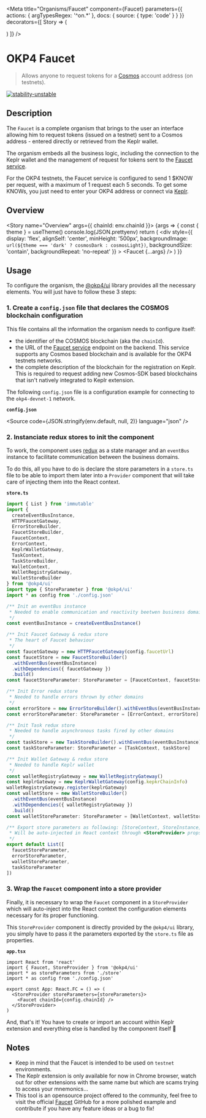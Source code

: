 
<Meta
  title="Organisms/Faucet"
  component={Faucet}
  parameters={{
    actions: { argTypesRegex: '^on.*' },
    docs: {
      source: {
        type: 'code'
      }
    }
  }}
  decorators={[
    Story => (
      <ThemeProvider>
        <div className="story-theme-switcher">
          <ThemeSwitcher />
        </div>
        <StoreProvider storeParameters={storeParameters}>
          <div className="component-story-main faucet">
            <Story />
          </div>
        </StoreProvider>
      </ThemeProvider>
    )
  ]}
/>

# OKP4 Faucet

> Allows anyone to request tokens for a [Cosmos](https://cosmos.network/) account address (on testnets).

[![stability-unstable](https://img.shields.io/badge/stability-unstable-yellow.svg)](https://github.com/emersion/stability-badges#unstable)

## Description

The `Faucet` is a complete organism that brings to the user an interface allowing him to request tokens (issued on a testnet) sent to a Cosmos address - entered directly or retrieved from the Keplr wallet.

The organism embeds all the business logic, including the connection to the Keplr wallet and the management of request for tokens sent to the [Faucet service](https://github.com/okp4/cosmos-faucet).

For the OKP4 testnets, the Faucet service is configured to send 1 $KNOW per request, with a maximum of 1 request each 5 seconds. To get some KNOWs, you just need to enter your OKP4 address or connect via [Keplr](https://www.keplr.app).

## Overview

<Story name="Overview" args={{ chainId: env.chainId }}>
  {args => {
    const { theme } = useTheme()
    console.log(JSON.prettyenv)
    return (
      <div
        style={{
          display: 'flex',
          alignSelf: 'center',
          minHeight: '500px',
          backgroundImage: `url(${theme === 'dark' ? cosmosDark : cosmosLight})`,
          backgroundSize: 'contain',
          backgroundRepeat: 'no-repeat'
        }}
      >
        <Faucet {...args} />
      </div>
    )
  }}
</Story>

## Usage

To configure the organism, the [@okp4/ui](https://www.npmjs.com/package/@okp4/ui) library provides all the necessary elements. You will just have to follow these 3 steps:

### 1. Create a `config.json` file that declares the COSMOS blockchain configuration

This file contains all the information the organism needs to configure itself:

- the identifier of the COSMOS blockchain (aka the `chainId`).
- the URL of the [Faucet service](https://github.com/okp4/cosmos-faucet) endpoint on the backend. This service supports any Cosmos based blockchain and is available for the OKP4 testnets networks.
- the complete description of the blockchain for the registration on Keplr. This is required to request adding new Cosmos-SDK based blockchains that isn't natively integrated to Keplr extension.

The following `config.json` file is a configuration example for connecting to the `okp4-devnet-1` network.

**`config.json`**

<Source code={JSON.stringify(env.default, null, 2)} language="json" />

### 2. Instanciate redux stores to init the component

To work, the component uses [redux](https://redux.js.org/) as a state manager and an `eventBus` instance to facilitate communication between the business domains.

To do this, all you have to do is declare the store parameters in a `store.ts` file to be able to import them later into a `Provider` component that will take care of injecting them into the React context.

**`store.ts`**

```ts
import { List } from 'immutable'
import {
  createEventBusInstance,
  HTTPFaucetGateway,
  ErrorStoreBuilder,
  FaucetStoreBuilder,
  FaucetContext,
  ErrorContext,
  KeplrWalletGateway,
  TaskContext,
  TaskStoreBuilder,
  WalletContext,
  WalletRegistryGateway,
  WalletStoreBuilder
} from '@okp4/ui'
import type { StoreParameter } from '@okp4/ui'
import * as config from './config.json'

/** Init an eventBus instance
 * Needed to enable communication and reactivity beetwen business domains
 */
const eventBusInstance = createEventBusInstance()

/** Init Faucet Gateway & redux store
 * The heart of Faucet behaviour
 */
const faucetGateway = new HTTPFaucetGateway(config.faucetUrl)
const faucetStore = new FaucetStoreBuilder()
  .withEventBus(eventBusInstance)
  .withDependencies({ faucetGateway })
  .build()
const faucetStoreParameter: StoreParameter = [FaucetContext, faucetStore]

/** Init Error redux store
 * Needed to handle errors thrown by other domains
 */
const errorStore = new ErrorStoreBuilder().withEventBus(eventBusInstance).build()
const errorStoreParameter: StoreParameter = [ErrorContext, errorStore]

/** Init Task redux store
 * Needed to handle asynchronous tasks fired by other domains
 */
const taskStore = new TaskStoreBuilder().withEventBus(eventBusInstance).build()
const taskStoreParameter: StoreParameter = [TaskContext, taskStore]

/** Init Wallet Gateway & redux store
 * Needed to handle Keplr wallet
 */
const walletRegistryGateway = new WalletRegistryGateway()
const keplrGateway = new KeplrWalletGateway(config.kepkrChainInfo)
walletRegistryGateway.register(keplrGateway)
const walletStore = new WalletStoreBuilder()
  .withEventBus(eventBusInstance)
  .withDependencies({ walletRegistryGateway })
  .build()
const walletStoreParameter: StoreParameter = [WalletContext, walletStore]

/** Export store parameters as following: [StoreContext, StoreInstance]
 * Will be auto-injected in React context through <StoreProvider> props
 */
export default List([
  faucetStoreParameter,
  errorStoreParameter,
  walletStoreParameter,
  taskStoreParameter
])
```

### 3. Wrap the `Faucet` component into a store provider

Finally, it is necessary to wrap the `Faucet` component in a `StoreProvider` which will auto-inject into the React context the configuration elements necessary for its proper functioning.

This `StoreProvider` component is directly provided by the `@okp4/ui` library, you simply have to pass it the parameters exported by the `store.ts` file as properties.

**`app.tsx`**

```tsx
import React from 'react'
import { Faucet, StoreProvider } from '@okp4/ui'
import * as storeParameters from './store'
import * as config from './config.json'

export const App: React.FC = () => (
  <StoreProvider storeParameters={storeParameters}>
    <Faucet chainId={config.chainId} />
  </StoreProvider>
)
```

And, that's it!
You have to create or import an account within Keplr extension and everything else is handled by the component itself 🚀

## Notes

- Keep in mind that the Faucet is intended to be used on `testnet` environments.
- The Keplr extension is only available for now in Chrome browser, watch out for other extensions with the same name but which are scams trying to access your mnemonics...
- This tool is an opensource project offered to the community, feel free to visit the official [Faucet](https://github.com/okp4/faucet-web) GitHub for a more polished example and contribute if you have any feature ideas or a bug to fix!

